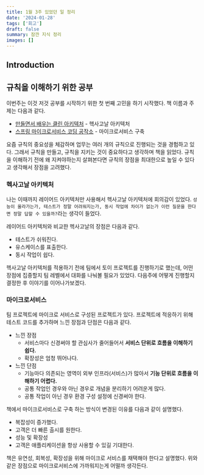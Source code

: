 ```yaml
---
title: 1월 3주 있었던 일 정리
date: '2024-01-28'
tags: ['회고']
draft: false
summary: 잠깐 지식 정리
images: []
---
```


## Introduction

<TOCInline toc={props.toc} exclude="Introduction" />

## 규칙을 이해하기 위한 공부

이번주는 이것 저것 공부를 시작하기 위한 첫 번째 고민을 하기 시작했다. 책 이름과 주제는 다음과 같다.

- [만들면서 배우는 클린 아키텍처](https://www.yes24.com/Product/Goods/105138479) - 헥사고날 아키텍처
- [스프링 마이크로서비스 코딩 공작소](https://m.yes24.com/Goods/Detail/110243944) - 마이크로서비스 구축

요즘 규칙의 중요성을 체감하며 업무는 여러 개의 규칙으로 진행되는 것을 경험하고 있다. 그래서 규칙을 만들고, 규칙을 지키는 것이 중요하다고 생각하며 책을 읽었다.
규칙을 이해하기 전에 왜 지켜야하는지 살펴본다면 규칙의 장점을 최대한으로 높일 수 있다고 생각해서 장점을 고려했다.

### 헥사고날 아키텍처

나는 이때까지 레이어드 아키텍처만 사용해서 헥사고날 아키텍처에 회의감이 있었다.
`성능이 올라가는가, 테스트가 정말 어려워지는가, 동시 작업에 차이가 없는가 이런 질문을 한다면 정말 답할 수 있을까?`라는 생각이 들었다.

레이어드 아키텍처와 비교한 헥사고날의 장점은 다음과 같다.

- 테스트가 쉬워진다.
- 유스케이스를 표출한다.
- 동시 작업이 쉽다.

헥사고날 아키텍처를 적용하기 전에 팀에서 토이 프로젝트를 진행하기로 했는데, 어떤 장점에 집중할지 팀 레벨에서 대화를 나눠볼 필요가 있었다.
다음주에 어떻게 진행할지 결정한 후 이야기를 이어나가보겠다.

### 마이크로서비스

팀 프로젝트에 마이크로 서비스로 구성된 프로젝트가 있다. 프로젝트에 적응하기 위해 테스트 코드를 추가하며 느낀 장점과 단점은 다음과 같다.

- 느낀 장점
    - 서비스마다 신경써야 할 관심사가 줄어들어서 **서비스 단위로 흐름을 이해하기 쉽다.**
    - 확장성은 엄청 뛰어나다.
- 느낀 단점
    - 기능마다 의존되는 영역이 외부 인프라(서비스)가 많아서 **기능 단위로 흐름을 이해하기 어렵다.**
    - 공통 작업인 경우와 아닌 경우로 개념을 분리하기 어려운게 많다.
    - 공통 작업이 아닌 경우 환경 구성 설정에 신경써야 한다.

책에서 마이크로서비스로 구축 하는 방식이 변경된 이유를 다음과 같이 설명했다.

- 복잡성이 증가했다.
- 고객은 더 빠른 출시를 원한다.
- 성능 및 확장성
- 고객은 애플리케이션을 항상 사용할 수 있길 기대한다.

책은 유연성, 회복성, 확장성을 위해 마이크로 서비스를 채택해야 한다고 설명했다.
위와 같은 장점으로 마이크로서비스에 가까워지는게 어떨까 생각든다.
